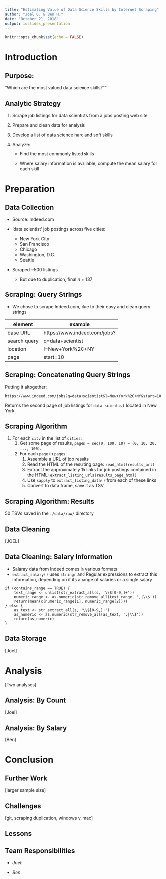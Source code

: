 ```yaml
---
title: "Estimating Value of Data Science Skills by Internet Scraping"
author: "Joel G. & Ben H."
date: "October 21, 2018"
output: ioslides_presentation
---
```


```r
knitr::opts_chunk$set(echo = FALSE)
```

# Introduction


## Purpose:

"Which are the most valued data science skills?""



## Analytic Strategy

1. Scrape job listings for data scientists from a jobs posting web site

2. Prepare and clean data for analysis

3. Develop a list of data science hard and soft skills

4. Analyze:

    - Find the most commonly listed skills
    
    - Where salary information is available, compute the mean salary for each skill
    
    
    
# Preparation

## Data Collection

* Source: Indeed.com

* 'data scientist' job postings across five cities:
    
    - New York City
    - San Francisco
    - Chicago
    - Washington, D.C.
    - Seattle
    
* Scraped ~500 listings
    - But due to duplication, final $n = 137$


## Scraping: Query Strings

* We chose to scrape Indeed.com, due to their easy and clean query strings

| element      | example                      |
|--------------|------------------------------|
| base URL     | https://www.indeed.com/jobs? |
| search query | q=data+scientist             |
| location     | l=New+York%2C+NY             |
| page         | start=10                     |



## Scraping: Concatenating Query Strings

Putting it altogether:

`https://www.indeed.com/jobs?q=data+scientist&l=New+York%2C+NY&start=10`

Returns the second page of job listings for `data scientist` located in New York



## Scraping Algorithm

1. For each `city` in the list of `cities`:
    1. Get some page of results, ` pages = seq(0, 100, 10) = (0, 10, 20, ..., 100)`.
    2. For each `page` in `pages`:
        1. Assemble a URL of job results
        2. Read the HTML of the resulting page: `read_html(results_url)`
        3. Extract the approximately 15 links for job postings contained in the HTML: `extract_listing_urls(results_page_html)`
        4. Use `sapply` to `extract_listing_data()` from each of these links
        5. Convert to data frame, save it as TSV
        
        
        
## Scraping Algorithm: Results

50 TSVs saved in the `./data/raw/` directory
        
        






## Data Cleaning

[JOEL]




## Data Cleaning: Salary Information

* Salaray data from Indeed comes in various formats
* `extract_salary()` uses `stringr` and Regular expressions to extract this information, depending on if its a range of salaries or a single salary

```
if (contains_range == TRUE) {
    text_range <- unlist(str_extract_all(s, '\\$[0-9,]+'))
    numeric_range <- as.numeric(str_remove_all(text_range, ',|\\$'))
    return(mean(c(numeric_range[1], numeric_range[2])))
} else {
    as_text <- str_extract_all(s, '\\$[0-9,]+')
    as_numeric <- as.numeric(str_remove_all(as_text, ',|\\$'))
    return(as_numeric)
}
```




## Data Storage

[Joel]




# Analysis

[Two analyses]




## Analysis: By Count

[Joel]



## Analysis: By Salary

[Ben]



# Conclusion

## Further Work

[larger sample size]


## Challenges

[git, scraping duplication, windows v. mac]


## Lessons



## Team Responsibilities

* _Joel_: 

* _Ben_: 


